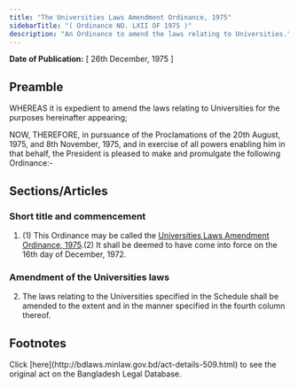 ```yaml
---
title: "The Universities Laws Amendment Ordinance, 1975"
sidebarTitle: "( Ordinance NO. LXII OF 1975 )"
description: "An Ordinance to amend the laws relating to Universities."
---
```


**Date of Publication:** [ 26th December, 1975 ]

## Preamble

WHEREAS it is expedient to amend the laws relating to Universities for the purposes hereinafter appearing;

NOW, THEREFORE, in pursuance of the Proclamations of the 20th August, 1975, and 8th November, 1975, and in exercise of all powers enabling him in that behalf, the President is pleased to make and promulgate the following Ordinance:-

## Sections/Articles

### Short title and commencement

1. (1) This Ordinance may be called the [Universities Laws Amendment Ordinance, 1975](/laws/volume-19/act-509 "Universities Laws Amendment Ordinance, 1975").(2) It shall be deemed to have come into force on the 16th day of December, 1972.

### Amendment of the Universities laws

2. The laws relating to the Universities specified in the Schedule shall be amended to the extent and in the manner specified in the fourth column thereof.

## Footnotes

<Note>
  Click [here](http://bdlaws.minlaw.gov.bd/act-details-509.html) to see the original act on the Bangladesh Legal Database.
</Note>
